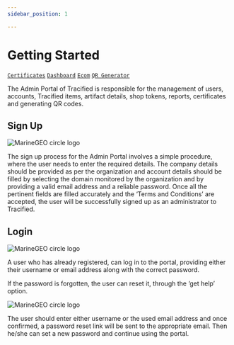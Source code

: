 ```yaml
---
sidebar_position: 1 

---
```


# Getting Started
[`Certificates`](./certificates) [`Dashboard`](./dashborad) [`Ecom`](./Ecom) [`QR Generator`](./QRGen)

The Admin Portal of Tracified is responsible for the management of users, accounts, Tracified items, artifact details, shop tokens, reports, certificates and generating QR codes. 





## Sign Up 

![MarineGEO circle logo](../../static/img/Picture1.png "MarineGEO logo")


The sign up process for the Admin Portal involves a simple procedure, where the user needs to enter the required details. The company     details should be provided as per the organization and account details should be filled by selecting the domain monitored by the organization and by providing a valid email address and a reliable password. Once all the pertinent fields are filled accurately and the ‘Terms  and Conditions’ are accepted, the user will be successfully signed up as an administrator to Tracified. 


## Login

![MarineGEO circle logo](../../static/img/adminlogin.png "MarineGEO logo")


A user who has already registered, can log in to the portal, providing either their username or email address along with the correct password. 

If the password is forgotten, the user can reset it, through the ‘get help’ option.


![MarineGEO circle logo](../../static/img/forgotpw.png "MarineGEO logo")

The user should enter either username or the used email address and once confirmed, a password reset link will be sent to the appropriate email. Then he/she can set a new password and continue using the portal.

<DocsRating/>

<DocsRating />